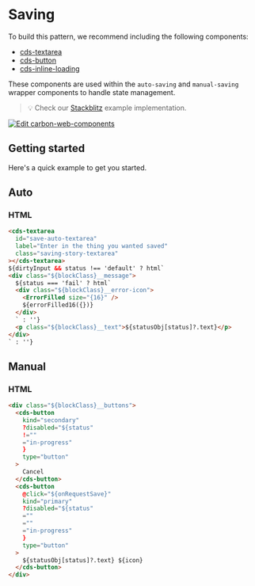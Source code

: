 
<Meta of={savingStories} />

# Saving

To build this pattern, we recommend including the following components:

- [cds-textarea](https://web-components.carbondesignsystem.com/?path=/docs/components-text-area)
- [cds-button](https://web-components.carbondesignsystem.com/?path=/docs/components-button)
- [cds-inline-loading](https://web-components.carbondesignsystem.com/?path=/docs/components-inline-loading)

These components are used within the `auto-saving` and `manual-saving` wrapper
components to handle state management.

> 💡 Check our
> [Stackblitz](https://stackblitz.com/github/carbon-design-system/ibm-products/tree/main/packages/ibm-products-web-components/examples/saving)
> example implementation.

[![Edit carbon-web-components](https://developer.stackblitz.com/img/open_in_stackblitz.svg)](https://stackblitz.com/github/carbon-design-system/ibm-products/tree/main/packages/ibm-products-web-components/examples/saving)

## Getting started

Here's a quick example to get you started.

## Auto

### HTML

```html
<cds-textarea
  id="save-auto-textarea"
  label="Enter in the thing you wanted saved"
  class="saving-story-textarea"
></cds-textarea>
${dirtyInput && status !== 'default' ? html`
<div class="${blockClass}__message">
  ${status === 'fail' ? html`
  <div class="${blockClass}__error-icon">
    <ErrorFilled size="{16}" />
    ${errorFilled16({})}
  </div>
  ` : ''}
  <p class="${blockClass}__text">${statusObj[status]?.text}</p>
</div>
` : ''}
```

## Manual

### HTML

```html
<div class="${blockClass}__buttons">
  <cds-button
    kind="secondary"
    ?disabled="${status"
    !=""
    ="in-progress"
    }
    type="button"
  >
    Cancel
  </cds-button>
  <cds-button
    @click="${onRequestSave}"
    kind="primary"
    ?disabled="${status"
    =""
    =""
    ="in-progress"
    }
    type="button"
  >
    ${statusObj[status]?.text} ${icon}
  </cds-button>
</div>
```

